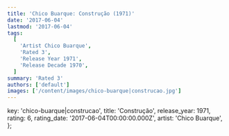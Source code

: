 ```yaml
---
title: 'Chico Buarque: Construção (1971)'
date: '2017-06-04'
lastmod: '2017-06-04'
tags:
  [
    'Artist Chico Buarque',
    'Rated 3',
    'Release Year 1971',
    'Release Decade 1970',
  ]
summary: 'Rated 3'
authors: ['default']
images: ['/content/images/chico-buarque|construcao.jpg']
---
```


  key: 'chico-buarque|construcao',
  title: 'Construção',
  release_year: 1971,
  rating: 6,
  rating_date: '2017-06-04T00:00:00.000Z',
  artist: 'Chico Buarque',
};

<MusicRating data={data} />
